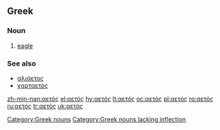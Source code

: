 ==Greek==

===Noun===
{{el-noun|m|aetós||}}

# [[eagle]]

===See also===
* [[αλιάετος]] <!-- fixed -->
* [[χαρταετός]] <!-- this is OK -->

[[Category:Greek nouns]]
[[Category:Greek nouns lacking inflection]]

[[zh-min-nan:αετός]]
[[el:αετός]]
[[hy:αετός]]
[[lt:αετός]]
[[oc:αετός]]
[[pl:αετός]]
[[ro:αετός]]
[[ru:αετός]]
[[tr:αετός]]
[[uk:αετός]]